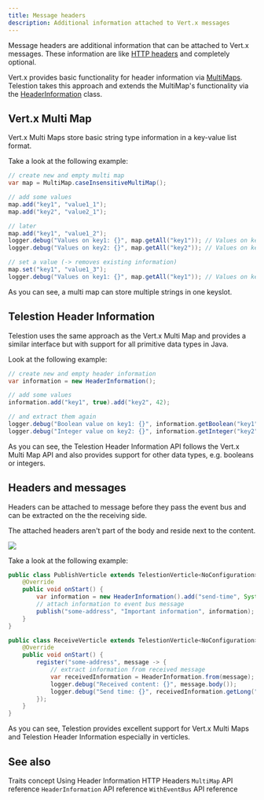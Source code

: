 ```yaml
---
title: Message headers
description: Additional information attached to Vert.x messages
---
```


<!--
Concept
=======

=== When to use this template:
Use this template when you need to describe a concept, technology,
or something similar. In other words: whenever you need to write an
article that describes a concept where the concept's name can be the
article's title (e.g., "Vert. x", "Verticle", "Event Bus")

=== When not to use this template:
Do not use these templates for articles that give context on how
to use/approach the topic. Instead, it would be best if you used a guide for that.

Writing a guide and a concept article are not mutually exclusive. Instead,
you should, in most cases, write both, where the concept gives a brief overview
of what it is, and the guide is a longer article explaining best practices on using
it.

E.g.:
Concept: Event Bus
Guide: Interacting with the Event Bus


=== Writing tips:
- Write in the present tense
- Use neutral pronouns (they/them instead of he/she and him/her)
- Be respectful to everyone
- Be aware of the potential for cultural misunderstandings
-->

<!-- Relevant imports: -->


<!-- Brief Description (1-3 lines) of the concept: -->

Message headers are additional information that can be attached to Vert.x messages.
These information are like [HTTP headers](https://developer.mozilla.org/en-US/docs/Web/HTTP/Headers) and completely optional.

Vert.x provides basic functionality for header information via 
[MultiMaps](https://javadoc.io/static/io.vertx/vertx-core/4.2.6/index.html?io/vertx/core/MultiMap.html).
Telestion takes this approach and extends the MultiMap's functionality via the
[HeaderInformation](https://javadoc.io/doc/de.wuespace.telestion/telestion-api/latest/de/wuespace/telestion/api/message/HeaderInformation.html)
class.

## Vert.x Multi Map

Vert.x Multi Maps store basic string type information in a key-value list format.

Take a look at the following example:

```java
// create new and empty multi map
var map = MultiMap.caseInsensitiveMultiMap();

// add some values
map.add("key1", "value1_1");
map.add("key2", "value2_1");

// later
map.add("key1", "value1_2");
logger.debug("Values on key1: {}", map.getAll("key1")); // Values on key1: ["value1_1", "value1_2"]
logger.debug("Values on key2: {}", map.getAll("key2")); // Values on key2: ["value2_1"]

// set a value (-> removes existing information)
map.set("key1", "value1_3");
logger.debug("Values on key1: {}", map.getAll("key1")); // Values on key1: ["value1_3"]
```

As you can see, a multi map can store multiple strings in one keyslot.

## Telestion Header Information

Telestion uses the same approach as the Vert.x Multi Map and provides a similar interface but with support
for all primitive data types in Java.

Look at the following example:

```java
// create new and empty header information
var information = new HeaderInformation();

// add some values
information.add("key1", true).add("key2", 42);

// and extract them again
logger.debug("Boolean value on key1: {}", information.getBoolean("key1"));
logger.debug("Integer value on key2: {}", information.getInteger("key2"));
```

As you can see, the Telestion Header Information API follows the Vert.x Multi Map API
and also provides support for other data types, e.g. booleans or integers.

## Headers and messages

Headers can be attached to message before they pass the event bus and can be extracted
on the the receiving side.

The attached headers aren't part of the body and reside next to the content.

<Image
	src="/static/img/drawio-diagrams/vertx/message-structure.drawio.svg"
	invertible
    center
/>

Take a look at the following example:

```java title="PublishVerticle.java"
public class PublishVerticle extends TelestionVerticle<NoConfiguration> implements WithEventBus {
    @Override
    public void onStart() {
        var information = new HeaderInformation().add("send-time", System.currentTimeInMillis());
        // attach information to event bus message
        publish("some-address", "Important information", information);
    }
}
```

```java title="ReceiveVerticle.java"
public class ReceiveVerticle extends TelestionVerticle<NoConfiguration> implements WithEventBus {
    @Override
    public void onStart() {
        register("some-address", message -> {
            // extract information from received message
            var receivedInformation = HeaderInformation.from(message);
            logger.debug("Received content: {}", message.body());
            logger.debug("Send time: {}", receivedInformation.getLong("send-time"));
        });
    }
}
```

As you can see, Telestion provides excellent support for Vert.x Multi Maps
and Telestion Header Information especially in verticles.

## See also

<Reference to="/application/concepts/traits/">
    Traits concept
</Reference>

<Reference to="/application/guides/using-header-information">
    Using Header Information
</Reference>

<Reference to="https://developer.mozilla.org/en-US/docs/Web/HTTP/Headers">
    HTTP Headers
</Reference>

<Reference to="https://javadoc.io/static/io.vertx/vertx-core/4.2.6/index.html?io/vertx/core/MultiMap.html">
    <code>MultiMap</code> API reference
</Reference>

<Reference to="https://javadoc.io/doc/de.wuespace.telestion/telestion-api/latest/de/wuespace/telestion/api/message/HeaderInformation.html">
    <code>HeaderInformation</code> API reference
</Reference>

<Reference to="https://javadoc.io/doc/de.wuespace.telestion/telestion-api/latest/de/wuespace/telestion/api/verticle/trait/WithEventBus.html">
	<code>WithEventBus</code> API reference
</Reference>

<!--
Snippets
--------

<Reference to="../other-article">
    Relative Link to other article
</Reference>

<Reference to="https://www.example.com">
    Example Website
</Reference>
-->
